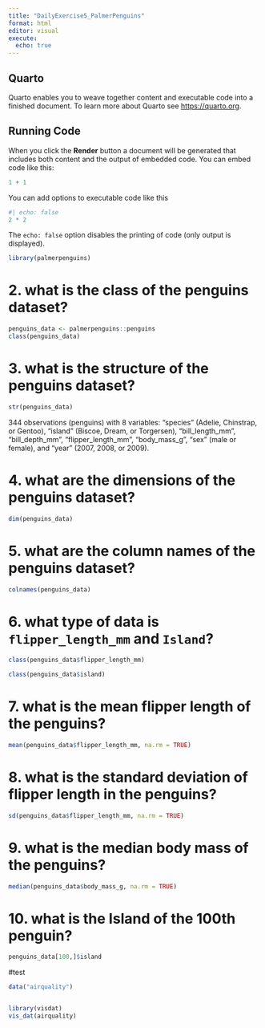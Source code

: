 ```yaml
---
title: "DailyExercise5_PalmerPenguins"
format: html
editor: visual
execute:
  echo: true
---
```


## Quarto

Quarto enables you to weave together content and executable code into a finished document. To learn more about Quarto see <https://quarto.org>.

## Running Code

When you click the **Render** button a document will be generated that includes both content and the output of embedded code. You can embed code like this:

```r
1 + 1
```

You can add options to executable code like this

```r
#| echo: false
2 * 2
```

The `echo: false` option disables the printing of code (only output is displayed).

```r
library(palmerpenguins)
```

# 2. what is the class of the penguins dataset?

```r
penguins_data <- palmerpenguins::penguins
class(penguins_data) 
```

# 3. what is the structure of the penguins dataset?

```r

str(penguins_data)

```

344 observations (penguins) with 8 variables: "species" (Adelie, Chinstrap, or Gentoo), "island" (Biscoe, Dream, or Torgersen), "bill_length_mm", "bill_depth_mm", "flipper_length_mm", "body_mass_g", "sex" (male or female), and "year" (2007, 2008, or 2009).

# 4. what are the dimensions of the penguins dataset?

```r
dim(penguins_data)

```

# 5. what are the column names of the penguins dataset?

```r
colnames(penguins_data)
```

# 6. what type of data is `flipper_length_mm` and `Island`?

```r
class(penguins_data$flipper_length_mm)

class(penguins_data$island)
```

# 7. what is the mean flipper length of the penguins?

```r
mean(penguins_data$flipper_length_mm, na.rm = TRUE)

```

# 8. what is the standard deviation of flipper length in the penguins?

```r
sd(penguins_data$flipper_length_mm, na.rm = TRUE)
```

# 9. what is the median body mass of the penguins?

```r
median(penguins_data$body_mass_g, na.rm = TRUE)
```

# 10. what is the Island of the 100th penguin?

```r
penguins_data[100,]$island
```

#test
```r
data("airquality")


library(visdat)
vis_dat(airquality)
```
